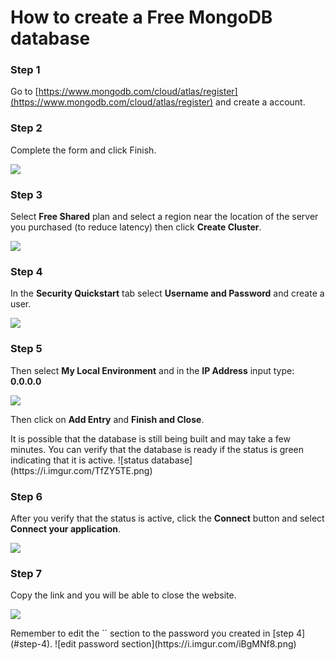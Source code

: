 # How to create a Free MongoDB database


<Steps>

### Step 1
Go to [https://www.mongodb.com/cloud/atlas/register](https://www.mongodb.com/cloud/atlas/register) and create a account.

### Step 2
Complete the form and click Finish.

![](https://i.imgur.com/RGFoRi3.png)

### Step 3
Select **Free Shared** plan and select a region near the location of the server you purchased (to reduce latency) then click **Create Cluster**.

![](https://i.imgur.com/fz54VRe.png)

### Step 4
In the **Security Quickstart** tab select **Username and Password** and create a user.

![](https://i.imgur.com/W0Pa8tv.png)

### Step 5
Then select **My Local Environment** and in the **IP Address** input type: **0.0.0.0**

![](https://i.imgur.com/nN9uIUu.png)

Then click on **Add Entry** and **Finish and Close**.

<Callout type="info">
It is possible that the database is still being built and may take a few minutes. You can verify that the database is ready if the status is green indicating that it is active.
![status database](https://i.imgur.com/TfZY5TE.png)
</Callout>

### Step 6
After you verify that the status is active, click the **Connect** button and select **Connect your application**.

![](https://i.imgur.com/e8jxAmM.png)

### Step 7
Copy the link and you will be able to close the website.

![](https://i.imgur.com/cKI5Plb.png)

</Steps>

<Callout type="warning">
Remember to edit the `<password>` section to the password you created in [step 4](#step-4).
![edit password section](https://i.imgur.com/iBgMNf8.png)
</Callout>